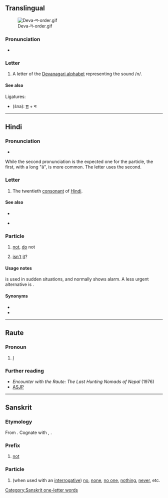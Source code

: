 {{also|ऩ|नृ|ने|नै|ন}}
{{character info/new}}

==Translingual==
[[File:Deva-न-order.gif|thumb]]

===Pronunciation===
* {{IPA|/nə/|lang=mul}}

===Letter===
{{mul-Deva|na}}

# A letter of the [[Devanagari alphabet]] representing the sound /n/.

====See also====
Ligatures:
* {{l|mul|श्न}} (śna): [[श]] + न

----

==Hindi==

===Pronunciation===
* {{IPA|[nɑː]|[nə]|lang=hi}}
While the second pronunciation is the expected one for the particle, the first, with a long "ā", is more common. The letter uses the second.

===Letter===
{{head|hi|letter}}

# The twentieth [[consonant]] of [[Hindi]].

====See also====
* {{list:Devanagari script letters/hi}}
* {{sense|with nuqta}} {{l|hi|ऩ}}

===Particle===
{{head|hi|particle|Urdu spelling|{{l|ur|نہ}}}}

# [[not]], [[do]] not
#: {{ux|hi|[[कृपया]] '''न''' [[पीजिए]]!|Please, '''do not''' drink [it]!}}
# [[isn't]] [[it]]?
#: {{ux|hi|[[मेरा]] [[नाम]] [[बहुत]] [[लम्बा]] [[है]], '''न'''?|My name is very long, '''isn't it'''?}}

====Usage notes====
{{lang|hi|न}} is used in sudden situations, and normally shows alarm. A less urgent alternative is {{l|hi|मत}}.

====Synonyms====
* {{l|hi|मत}}
* {{l|hi|नहीं}}

----

==Raute==

===Pronoun===
{{head|rau|pronoun|tr=na}}

# [[I]]

===Further reading===
* ''Encounter with the Raute: The Last Hunting Nomads of Nepal'' (1976)
* [http://asjp.clld.org/languages/RAUTE ASJP]

----

==Sanskrit==

===Etymology===
From {{inh|sa|ine-pro|*ne}}. Cognate with {{cog|la|ne}}, {{cog|en|no}}.

===Prefix===
{{head|sa|prefix}}

# [[not]]

===Particle===
{{head|sa|particle}}

# (when used with an [[interrogative]]) [[no]], [[none]], [[no one]], [[nothing]], [[never]], etc.
#: {{ux|sa|[[अस्मद्|अहं]] [[तद्|तं]] '''न''' [[बोधति|बोधामि]]। [[तद्|स]] [[मांस|मांसं]] नकदापि [[खादति]]॥}}

[[Category:Sanskrit one-letter words]]